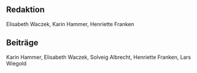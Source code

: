 ## Redaktion

Elisabeth Waczek, Karin Hammer, Henriette Franken

## Beiträge

Karin Hammer, Elisabeth Waczek, Solveig Albrecht, Henriette Franken, Lars Wiegold
